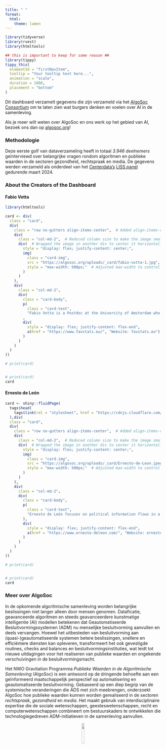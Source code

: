 ```yaml
---
title: " "
format:
  html:
    theme: lumen
---
```


```r
library(tidyverse)
library(rvest)
library(htmltools)

## this is important to keep for some reason ##
library(tippy)
tippy_this(
  elementId = "firstNavItem",
  tooltip = "Your tooltip text here...",
  animation = "scale",
  duration = 1000,
  placement = "bottom"
)

```



Dit dashboard verzamelt gegevens die zijn verzameld via het <a href="https://algosoc.org/" target="_blank">AlgoSoc Consortium</a> om te laten zien wat burgers denken en voelen over AI in de samenleving.

Als je meer wilt weten over AlgoSoc en ons werk op het gebied van AI, bezoek ons dan op <a href="https://algosoc.org/" target="_blank">algosoc.org</a>!

### Methodologie

Deze eerste golf van dataverzameling heeft in totaal *3.946 deelnemers* geïnterviewd over belangrijke vragen rondom algoritmen en publieke waarden in de sectoren gezondheid, rechtspraak en media. De gegevens werden verzameld als onderdeel van het [Centerdata’s](https://www.centerdata.nl/) [LISS panel](https://www.lissdata.nl/) gedurende maart 2024.



### About the Creators of the Dashboard


::: {.panel-tabset}




#### Fabio Votta

```r

library(htmltools)

card <- div(
  class = "card",
  div(
    class = "row no-gutters align-items-center",  # Added align-items-center to vertically center the content
    div(
      class = "col-md-2",  # Reduced column size to make the image smaller
      div(  # Wrapped the image in another div to center it horizontally
        style = "display: flex; justify-content: center;",
        img(
          class = "card-img", 
          src = "https://algosoc.org/uploads/_card/fabio-votta-1.jpg",
          style = "max-width: 500px;"  # Adjusted max-width to control image size
        )
      )
    ),
    div(
      class = "col-md-2",
      div(
        class = "card-body",
        p(
          class = "card-text", 
          "Fabio Votta is a Postdoc at the University of Amsterdam who studies digital political campaigns and the role of ad delivery algorithms. He is particularly interested in how political actors use targeted campaign messages to reach specific voters and how social media platforms enable these practices."
        ,
        div(
          style = "display: flex; justify-content: flex-end",
          a(href = "https://www.favstats.eu/", "Website: favstats.eu")
        )
      )
    )
  )
))

# print(card)


# print(card)
card

```


#### Ernesto de León

```r
card <- shiny::fluidPage(
  tags$head(
    tags$link(rel = "stylesheet", href = "https://cdnjs.cloudflare.com/ajax/libs/font-awesome/5.15.4/css/all.min.css")
  ),div(
  class = "card",
  div(
    class = "row no-gutters align-items-center",  # Added align-items-center to vertically center the content
    div(
      class = "col-md-2",  # Reduced column size to make the image smaller
      div(  # Wrapped the image in another div to center it horizontally
        style = "display: flex; justify-content: center;",
        img(
          class = "card-img", 
          src = "https://algosoc.org/uploads/_card/Ernesto-de-Leon.jpeg",
          style = "max-width: 500px;"  # Adjusted max-width to control image size
        )
      )
    ),
    div(
      class = "col-md-2",
      div(
        class = "card-body",
        p(
          class = "card-text",
          "Ernesto de León focuses on political information flows in a digital age and its effects on political attitudes. In these projects, he makes use of computational methodologies to explore web behaviour, use of algorithmic intermediaries to news (such as social media and search engines), and to conduct large-scale automated content analyses through text-as-data approaches."
        ),
        div(
          style = "display: flex; justify-content: flex-end",
          a(href = "https://www.ernesto-deleon.com/", "Website: ernesto-deleon.com")
        )
      )
    )
  )
))

# print(card)


# print(card)
card


```

:::


### Meer over AlgoSoc

In de opkomende algoritmische samenleving worden belangrijke beslissingen niet langer alleen door mensen genomen. Dataficatie, geavanceerde algoritmen en steeds geavanceerdere kunstmatige intelligentie (AI) modellen betekenen dat Geautomatiseerde Besluitvormingssystemen (ADM) nu menselijke besluitvorming aanvullen en deels vervangen. Hoewel het uitbesteden van besluitvorming aan (quasi-)geautomatiseerde systemen betere beslissingen, snellere en efficiëntere diensten kan opleveren, transformeert het ook gevestigde routines, checks and balances en besluitvormingsinstituties, wat leidt tot nieuwe uitdagingen voor het realiseren van publieke waarden en ongekende verschuivingen in de besluitvormingsmacht.

Het NWO Gravitation Programma *Publieke Waarden in de Algoritmische Samenleving* (AlgoSoc) is een antwoord op de dringende behoefte aan een geïnformeerd maatschappelijk perspectief op automatisering en geautomatiseerde besluitvorming. Gebaseerd op een diep begrip van de systemische veranderingen die ADS met zich meebrengen, onderzoekt AlgoSoc hoe publieke waarden kunnen worden gerealiseerd in de sectoren *rechtspraak*, *gezondheid* en *media*. Het maakt gebruik van interdisciplinaire expertise die de sociale wetenschappen, geesteswetenschappen, recht en computerwetenschappen combineert om bestuurskaders te ontwikkelen die technologiegedreven ADM-initiatieven in de samenleving aanvullen.


<center>

<img src="algosoclogo.png" width="13%">


</center>

